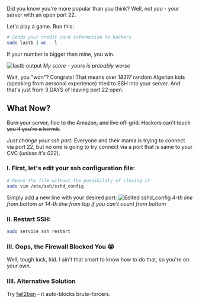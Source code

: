 
Did you know you're more popular than you think? Well, not *you* - your server with an open port 22. 

Let's play a game. Run this:
```sh
# Sends your credit card information to hackers
sudo lastb | wc - l 
```
If your number is bigger than mine, you win.

![lastb output](/lastb_number.png)
*My score - yours is probably worse*

Wait, you "won"? Congrats! That means over *18317* random Algerian kids (speaking from personal experience) tried to SSH into your server. And that's just from <span className="text-2xl font-bold text-red-500">3 DAYS</span> of leaving port 22 open.

## What Now?

<s>Burn your server, flee to the Amazon, and live off-grid. Hackers can't touch you if you're a hermit.</s>

*Just change your ssh port.* Everyone and their mama is trying to connect via port 22, but no one is going to try connect via a port that is same to your CVC (*unless it's 022*).

### I. First, let's edit your ssh configuration file:
```sh
# Opens the file without the possibility of closing it
sudo vim /etc/ssh/sshd_config
```

Simply add a new line with your desired port:
![Edited sshd_config](/ssh_config.png)
*4-th line from bottom or 14-th line from top if you can't count from bottom*

### II. Restart SSH:
```sh
sudo service ssh restart
```

### III. Oops, the Firewall Blocked You 😭
Well, tough luck, kid. I ain't that smart to know how to do that, so you're on your own.

### IIII. Alternative Solution
Try [fail2ban](https://github.com/fail2ban/fail2ban) - it auto-blocks brute-forcers.
